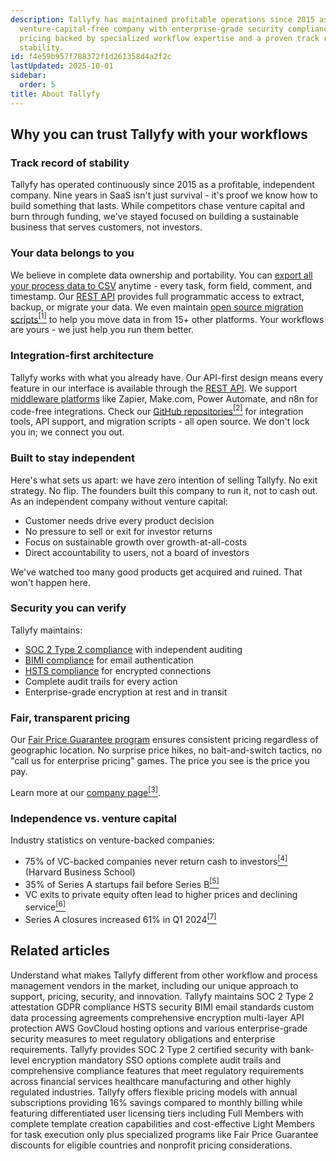 ```yaml
---
description: Tallyfy has maintained profitable operations since 2015 as an independent
  venture-capital-free company with enterprise-grade security compliance and transparent
  pricing backed by specialized workflow expertise and a proven track record of platform
  stability.
id: f4e59b957f788372f1d261358d4a2f2c
lastUpdated: 2025-10-01
sidebar:
  order: 5
title: About Tallyfy
---
```


## Why you can trust Tallyfy with your workflows

### Track record of stability

Tallyfy has operated continuously since 2015 as a profitable, independent company. Nine years in SaaS isn't just survival - it's proof we know how to build something that lasts. While competitors chase venture capital and burn through funding, we've stayed focused on building a sustainable business that serves customers, not investors.

### Your data belongs to you

We believe in complete data ownership and portability. You can [export all your process data to CSV](/products/pro/tracking-and-tasks/processes/how-can-i-export-tallyfy-processes-to-csv/) anytime - every task, form field, comment, and timestamp. Our [REST API](/products/pro/integrations/open-api/) provides full programmatic access to extract, backup, or migrate your data. We even maintain [open source migration scripts](https://github.com/tallyfy/migrator)<a href="https://github.com/tallyfy/migrator" rel="nofollow noopener noreferrer" target="_blank"><sup>[1]</sup></a> to help you move data in from 15+ other platforms. Your workflows are yours - we just help you run them better.

### Integration-first architecture

Tallyfy works with what you already have. Our API-first design means every feature in our interface is available through the [REST API](/products/pro/integrations/open-api/). We support [middleware platforms](/products/pro/integrations/middleware/) like Zapier, Make.com, Power Automate, and n8n for code-free integrations. Check our [GitHub repositories](https://github.com/tallyfy)<a href="https://github.com/tallyfy" rel="nofollow noopener noreferrer" target="_blank"><sup>[2]</sup></a> for integration tools, API support, and migration scripts - all open source. We don't lock you in; we connect you out.

### Built to stay independent

Here's what sets us apart: we have zero intention of selling Tallyfy. No exit strategy. No flip. The founders built this company to run it, not to cash out. As an independent company without venture capital:
- Customer needs drive every product decision
- No pressure to sell or exit for investor returns
- Focus on sustainable growth over growth-at-all-costs
- Direct accountability to users, not a board of investors

We've watched too many good products get acquired and ruined. That won't happen here.

### Security you can verify

Tallyfy maintains:
- [SOC 2 Type 2 compliance](/products/pro/compliance/) with independent auditing
- [BIMI compliance](/products/pro/compliance/bimi-compliance/) for email authentication
- [HSTS compliance](/products/pro/compliance/hsts-compliance/) for encrypted connections
- Complete audit trails for every action
- Enterprise-grade encryption at rest and in transit

### Fair, transparent pricing

Our [Fair Price Guarantee program](/products/pro/pricing/) ensures consistent pricing regardless of geographic location. No surprise price hikes, no bait-and-switch tactics, no "call us for enterprise pricing" games. The price you see is the price you pay.

Learn more at our [company page](https://tallyfy.com/about-tallyfy/)<a href="https://tallyfy.com/about-tallyfy/" rel="nofollow noopener noreferrer" target="_blank"><sup>[3]</sup></a>.

### Independence vs. venture capital

Industry statistics on venture-backed companies:

- 75% of VC-backed companies never return cash to investors<a href="https://www.hbs.edu/news/Pages/item.aspx?num=214" rel="nofollow noopener noreferrer" target="_blank"><sup>[4]</sup></a> (Harvard Business School)
- 35% of Series A startups fail before Series B<a href="https://www.luisazhou.com/blog/startup-failure-statistics" rel="nofollow noopener noreferrer" target="_blank"><sup>[5]</sup></a>
- VC exits to private equity often lead to higher prices and declining service<a href="https://www.ineteconomics.org/perspectives/blog/private-equity-is-out-of-control-and-looting-america-this-prosecutor-says-we-can-fix-it" rel="nofollow noopener noreferrer" target="_blank"><sup>[6]</sup></a>
- Series A closures increased 61% in Q1 2024<a href="https://carta.com/data/startup-shutdowns-q1-2024/" rel="nofollow noopener noreferrer" target="_blank"><sup>[7]</sup></a>


## Related articles
<CardGrid>
<LinkTitleCard header="<b>Miscellaneous > Differentiation</b>" href="/products/pro/miscellaneous/tallyfy-differentiation-guide/" > Understand what makes Tallyfy different from other workflow and process management vendors in the market, including our unique approach to support, pricing, security, and innovation. </LinkTitleCard>
<LinkTitleCard header="<b>Miscellaneous > Terms & legals</b>" href="/products/pro/miscellaneous/terms-legals/" > Tallyfy maintains SOC 2 Type 2 attestation GDPR compliance HSTS security BIMI email standards custom data processing agreements comprehensive encryption multi-layer API protection AWS GovCloud hosting options and various enterprise-grade security measures to meet regulatory obligations and enterprise requirements. </LinkTitleCard>
<LinkTitleCard header="<b>Pro > Compliance</b>" href="/products/pro/compliance/" > Tallyfy provides SOC 2 Type 2 certified security with bank-level encryption mandatory SSO options complete audit trails and comprehensive compliance features that meet regulatory requirements across financial services healthcare manufacturing and other highly regulated industries. </LinkTitleCard>
<LinkTitleCard header="<b>Pro > Pricing</b>" href="/products/pro/pricing/" > Tallyfy offers flexible pricing models with annual subscriptions providing 16% savings compared to monthly billing while featuring differentiated user licensing tiers including Full Members with complete template creation capabilities and cost-effective Light Members for task execution only plus specialized programs like Fair Price Guarantee discounts for eligible countries and nonprofit pricing considerations. </LinkTitleCard>
</CardGrid>
